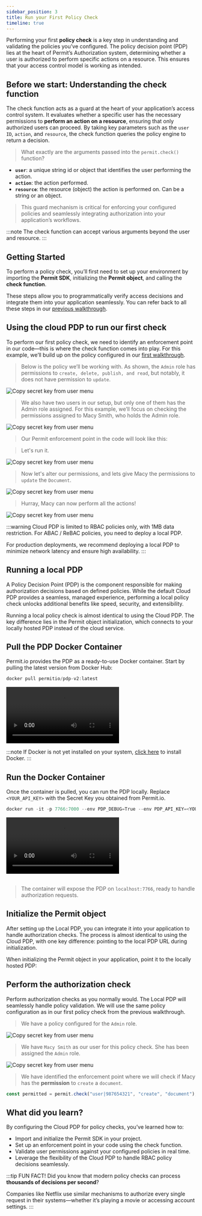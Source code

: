 ```yaml
---
sidebar_position: 3
title: Run your First Policy Check
timeline: true
---
```


Performing your first **policy check** is a key step in understanding and validating the policies you’ve configured.
The policy decision point (PDP) lies at the heart of Permit’s Authorization system, determining whether a user is authorized
to perform specific actions on a resource. This ensures that your access control model is working as intended.



## Before we start: Understanding the check function

The check function acts as a guard at the heart of your application’s access control system. It evaluates whether a specific user
has the necessary permissions to **perform an action on a resource**, ensuring that only authorized users can proceed. By taking key
parameters such as the `user ID`, `action`, and `resource`, the check function queries the policy engine to return a decision.

> What exactly are the arguments passed into the `permit.check()` function?

- **`user`**: a unique string id or object that identifies the user performing the action.
- **`action`**: the action performed.
- **`resource`**: the resource (object) the action is performed on. Can be a string or an object.

<CodeBlock folderPath="/walkthroughs/first-policy-check/check-function" />

> This guard mechanism is critical for enforcing your configured policies and seamlessly integrating authorization into your
> application’s workflows.

:::note
The check function can accept various arguments beyond the user and resource.
:::

## Getting Started

To perform a policy check, you’ll first need to set up your environment by importing the **Permit SDK**, initializing the **Permit
object**, and calling the **check function**.

These steps allow you to programmatically verify access decisions and integrate them into
your application seamlessly. You can refer back to all these steps in our [previous walkthrough](/overview/use-the-permit-api-and-sdk).

## Using the cloud PDP to run our first check

To perform our first policy check, we need to identify an enforcement point in our code—this is where the check function comes into
play. For this example, we’ll build up on the policy configured in our [first walkthrough](/overview/configure-your-first-rbac-policy).

> Below is the policy we’ll be working with. As shown, the `Admin` role has permissions to `create, delete, publish, and read`,
> but notably, it does not have permission to `update`.

<img
  src="/img/updated/walkthroughs/first-policy-check/permissions-false.png"
  alt="Copy secret key from user menu"
  data-zoomable
/>

> We also have two users in our setup, but only one of them has the Admin role assigned. For this example, we’ll focus on checking the
> permissions assigned to Macy Smith, who holds the Admin role.

<img
  src="/img/updated/walkthroughs/first-policy-check/users-and-roles.png"
  alt="Copy secret key from user menu"
  data-zoomable
/>

> Our Permit enforcement point in the code will look like this:

<CodeBlock folderPath="/walkthroughs/first-policy-check/check-function-false" />

> Let's run it.

<img
  src="/img/updated/walkthroughs/first-policy-check/audit-log-fail.png"
  alt="Copy secret key from user menu"
  data-zoomable
/>

> Now let's alter our permissions, and lets give Macy the permissions to `update` the `Document`.

<img
  src="/img/updated/walkthroughs/first-policy-check/permissions-true.png"
  alt="Copy secret key from user menu"
  data-zoomable
/>

<CodeBlock folderPath="/walkthroughs/first-policy-check/check-function-true" />

> Hurray, Macy can now perform all the actions!

<img
  src="/img/updated/walkthroughs/first-policy-check/audit-log-pass.png"
  alt="Copy secret key from user menu"
  data-zoomable
/>

:::warning
Cloud PDP is limited to RBAC policies only, with 1MB data restriction. For ABAC / ReBAC policies, you need to deploy a local PDP.

For production deployments, we recommend deploying a local PDP to minimize network latency and ensure high availability.
:::

## Running a local PDP

A Policy Decision Point (PDP) is the component responsible for making authorization decisions based on defined policies.
While the default Cloud PDP provides a seamless, managed experience, performing a local policy check unlocks additional benefits
like speed, security, and extensibility.

Running a local policy check is almost identical to using the Cloud PDP. The key difference lies in the Permit object initialization,
which connects to your locally hosted PDP instead of the cloud service.

## Pull the PDP Docker Container

Permit.io provides the PDP as a ready-to-use Docker container. Start by pulling the latest version from Docker Hub:

```js
docker pull permitio/pdp-v2:latest
```

<video controls autoPlay loop>
  <source src={pullPDP} />
</video>

:::note
If Docker is not yet installed on your system, [click here](https://docs.docker.com/get-started/get-docker/) to install Docker.
:::

## Run the Docker Container

Once the container is pulled, you can run the PDP locally. Replace `<YOUR_API_KEY>` with the Secret Key you obtained from Permit.io.

```js
docker run -it -p 7766:7000 --env PDP_DEBUG=True --env PDP_API_KEY=<YOUR_API_KEY> permitio/pdp-v2:latest
```

<video controls autoPlay loop>
  <source src={runPDP} />
</video>

<br />
<br />

> The container will expose the PDP on `localhost:7766`, ready to handle authorization requests.

## Initialize the Permit object

After setting up the Local PDP, you can integrate it into your application to handle authorization checks. The process is almost
identical to using the Cloud PDP, with one key difference: pointing to the local PDP URL during initialization.

When initializing the Permit object in your application, point it to the locally hosted PDP:

<CodeBlock folderPath="/walkthroughs/first-policy-check/local-pdp-obj" />

## Perform the authorization check

Perform authorization checks as you normally would. The Local PDP will seamlessly handle policy validation. We will use the same
policy configuration as in our first policy check from the previous walkthrough.

> We have a policy configured for the `Admin` role.

<img
  src="/img/updated/walkthroughs/first-policy-check/basic-policy.png"
  alt="Copy secret key from user menu"
  data-zoomable
/>

> We have `Macy Smith` as our user for this policy check. She has been assigned the `Admin` role.

<img
  src="/img/updated/walkthroughs/first-policy-check/user-directory.png"
  alt="Copy secret key from user menu"
  data-zoomable
/>

> We have identified the enforcement point where we will check if Macy has the **permission** to `create` a `document`.

```js
const permitted = permit.check("user|987654321", "create", "document");
```

## What did you learn?

By configuring the Cloud PDP for policy checks, you’ve learned how to:

- Import and initialize the Permit SDK in your project.
- Set up an enforcement point in your code using the check function.
- Validate user permissions against your configured policies in real time.
- Leverage the flexibility of the Cloud PDP to handle RBAC policy decisions seamlessly.

:::tip FUN FACT!
Did you know that modern policy checks can process **thousands of decisions per second**?

Companies like Netflix use similar mechanisms
to authorize every single request in their systems—whether it’s playing a movie or accessing account settings.
:::

<WhatsNext progress={80} customText="Fourth step done!" />
